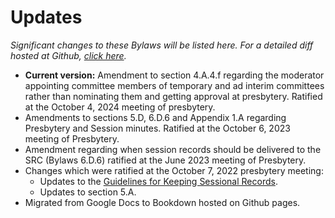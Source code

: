 # Updates {-}

*Significant changes to these Bylaws will be listed here. For a detailed diff hosted at Github, [click here](https://github.com/Evangel-Presbytery/evangel-bylaws).*

* **Current version:** Amendment to section 4.A.4.f regarding the moderator appointing committee members of temporary and ad interim committees rather than nominating them and getting approval at presbytery. Ratified at the October 4, 2024 meeting of presbytery.
* Amendments to sections 5.D, 6.D.6 and Appendix 1.A regarding Presbytery and Session minutes. Ratified at the October 6, 2023 meeting of Presbytery.
* Amendment regarding when session records should be delivered to the SRC (Bylaws 6.D.6) ratified at the June 2023 meeting of Presbytery.
* Changes which were ratified at the October 7, 2022 presbytery meeting:
  * Updates to the [Guidelines for Keeping Sessional Records](https://bylaws.evangelpresbytery.com/bylaws.html#appendix-1-guidelines-for-keeping-sessional-records).
  * Updates to section 5.A.
* Migrated from Google Docs to Bookdown hosted on Github pages.